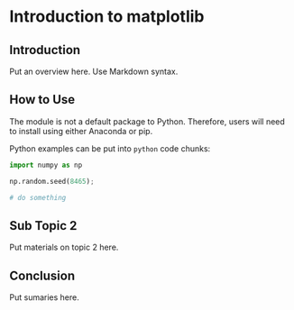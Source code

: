 # Introduction to matplotlib


## Introduction

Put an overview here. Use Markdown syntax.


## How to Use

The module is not a default package to Python. Therefore, users will need to install using either Anaconda or pip.

Python examples can be put into `python` code chunks:

```python
import numpy as np

np.random.seed(8465);

# do something
```

## Sub Topic 2

Put materials on topic 2 here.

## Conclusion

Put sumaries here.
